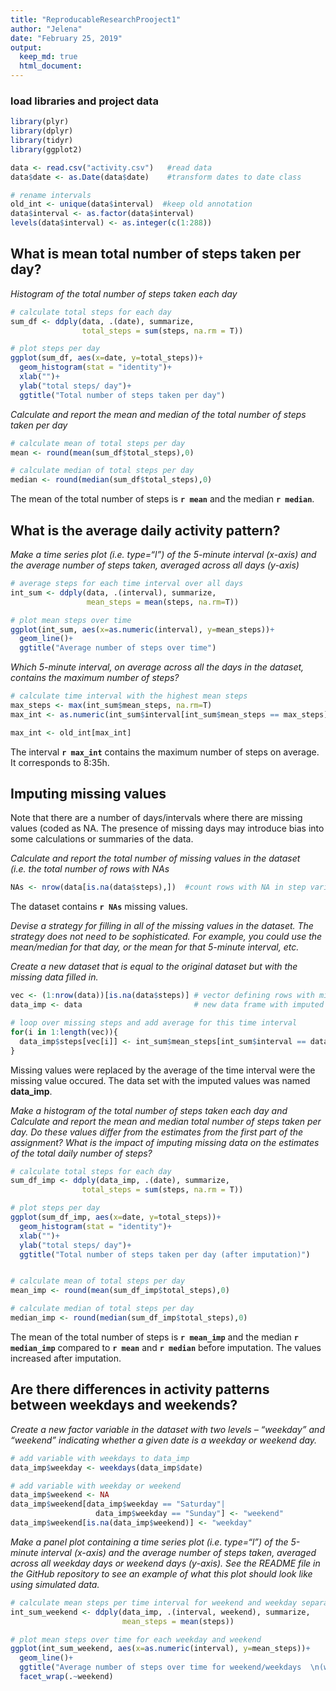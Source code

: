 ```yaml
---
title: "ReproducableResearchProoject1"
author: "Jelena"
date: "February 25, 2019"
output: 
  keep_md: true
  html_document:
---
```






### load libraries and project data
```r

library(plyr)
library(dplyr)
library(tidyr)
library(ggplot2)

data <- read.csv("activity.csv")   #read data
data$date <- as.Date(data$date)    #transform dates to date class

# rename intervals
old_int <- unique(data$interval)  #keep old annotation
data$interval <- as.factor(data$interval)
levels(data$interval) <- as.integer(c(1:288))
```




## What is mean total number of steps taken per day?

*Histogram of the total number of steps taken each day*

```r

# calculate total steps for each day
sum_df <- ddply(data, .(date), summarize, 
                total_steps = sum(steps, na.rm = T))  

# plot steps per day
ggplot(sum_df, aes(x=date, y=total_steps))+
  geom_histogram(stat = "identity")+
  xlab("")+
  ylab("total steps/ day")+
  ggtitle("Total number of steps taken per day")

```


*Calculate and report the mean and median of the total number of steps taken per day*
```r

# calculate mean of total steps per day
mean <- round(mean(sum_df$total_steps),0) 

# calculate median of total steps per day
median <- round(median(sum_df$total_steps),0)
```
The mean of the total number of steps is **`r mean`** and the median **`r median`**.



## What is the average daily activity pattern?
*Make a time series plot (i.e. type="l") of the 5-minute interval (x-axis) and the average number of steps taken, averaged across all days (y-axis)*
```r

# average steps for each time interval over all days
int_sum <- ddply(data, .(interval), summarize,
                 mean_steps = mean(steps, na.rm=T))

# plot mean steps over time
ggplot(int_sum, aes(x=as.numeric(interval), y=mean_steps))+
  geom_line()+
  ggtitle("Average number of steps over time")
```

*Which 5-minute interval, on average across all the days in the dataset, contains the maximum number of steps?*
```r

# calculate time interval with the highest mean steps
max_steps <- max(int_sum$mean_steps, na.rm=T) 
max_int <- as.numeric(int_sum$interval[int_sum$mean_steps == max_steps])

max_int <- old_int[max_int]
```

The interval **`r max_int`** contains the maximum number of steps on average. It corresponds to 8:35h.



## Imputing missing values
Note that there are a number of days/intervals where there are missing values (coded as NA. The presence of missing days may introduce bias into some calculations or summaries of the data.

*Calculate and report the total number of missing values in the dataset (i.e. the total number of rows with NAs*
```r

NAs <- nrow(data[is.na(data$steps),])  #count rows with NA in step variable
```

The dataset contains **`r NAs`** missing values.

*Devise a strategy for filling in all of the missing values in the dataset. The strategy does not need to be sophisticated. For example, you could use the mean/median for that day, or the mean for that 5-minute interval, etc.*

*Create a new dataset that is equal to the original dataset but with the missing data filled in.*
```r

vec <- (1:nrow(data))[is.na(data$steps)] # vector defining rows with missing values
data_imp <- data                         # new data frame with imputed values

# loop over missing steps and add average for this time interval
for(i in 1:length(vec)){
  data_imp$steps[vec[i]] <- int_sum$mean_steps[int_sum$interval == data$interval[vec[i]]]
}

```
Missing values were replaced by the average of the time interval were the missing value occured. The data set with the imputed values was named **data_imp**.

*Make a histogram of the total number of steps taken each day and Calculate and report the mean and median total number of steps taken per day. Do these values differ from the estimates from the first part of the assignment? What is the impact of imputing missing data on the estimates of the total daily number of steps?*
```r

# calculate total steps for each day
sum_df_imp <- ddply(data_imp, .(date), summarize, 
                total_steps = sum(steps, na.rm = T))  

# plot steps per day
ggplot(sum_df_imp, aes(x=date, y=total_steps))+
  geom_histogram(stat = "identity")+
  xlab("")+
  ylab("total steps/ day")+
  ggtitle("Total number of steps taken per day (after imputation)")


# calculate mean of total steps per day
mean_imp <- round(mean(sum_df_imp$total_steps),0) 

# calculate median of total steps per day
median_imp <- round(median(sum_df_imp$total_steps),0)

```
The mean of the total number of steps is **`r mean_imp`** and the median **`r median_imp`** compared to **`r mean`** and  **`r median`** before imputation. The values increased after imputation.

## Are there differences in activity patterns between weekdays and weekends?

*Create a new factor variable in the dataset with two levels – “weekday” and “weekend” indicating whether a given date is a weekday or weekend day.*

```r
# add variable with weekdays to data_imp
data_imp$weekday <- weekdays(data_imp$date)

# add variable with weekday or weekend
data_imp$weekend <- NA
data_imp$weekend[data_imp$weekday == "Saturday"| 
                   data_imp$weekday == "Sunday"] <- "weekend"
data_imp$weekend[is.na(data_imp$weekend)] <- "weekday"
```

*Make a panel plot containing a time series plot (i.e. type="l") of the 5-minute interval (x-axis) and the average number of steps taken, averaged across all weekday days or weekend days (y-axis). See the README file in the GitHub repository to see an example of what this plot should look like using simulated data.*
```r

# calculate mean steps per time interval for weekend and weekday separately
int_sum_weekend <- ddply(data_imp, .(interval, weekend), summarize,
                         mean_steps = mean(steps))

# plot mean steps over time for each weekday and weekend
ggplot(int_sum_weekend, aes(x=as.numeric(interval), y=mean_steps))+
  geom_line()+
  ggtitle("Average number of steps over time for weekend/weekdays  \n(with imputated values)")+
  facet_wrap(.~weekend)
  
```

